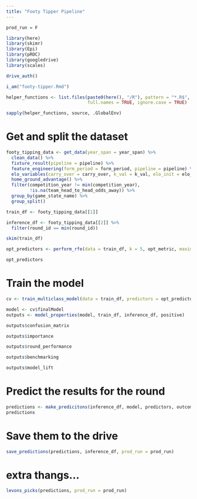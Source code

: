 ```yaml
---
title: "Footy Tipper Pipeline"
---
```


```r
prod_run = F
```

```r
library(here)
library(skimr)
library(Epi)
library(pROC)
library(googledrive)
library(scales)

drive_auth()

i_am("footy-tipper.Rmd")

helper_functions <- list.files(paste0(here(), "/R"), pattern = "*.R$", 
                               full.names = TRUE, ignore.case = TRUE)

sapply(helper_functions, source, .GlobalEnv)
```

# Get and split the dataset

```r
footy_tipping_data <- get_data(year_span = year_span) %>%
  clean_data() %>%
  fixture_result(pipeline = pipeline) %>%
  feature_engineering(form_period = form_period, pipeline = pipeline) %>%
  elo_variables(carry_over = carry_over, k_val = k_val, elo_init = elo_init) %>%
  home_ground_advantage() %>%
  filter(competition_year != min(competition_year),
         !is.na(team_head_to_head_odds_away)) %>%
  group_by(game_state_name) %>%
  group_split()

train_df <- footy_tipping_data[[1]]

inference_df <- footy_tipping_data[[2]] %>%
  filter(round_id == min(round_id))

skim(train_df)
```

```r
opt_predictors <- perform_rfe(data = train_df, k = 5, opt_metric, maximise = T, steps = NULL, outcome_var = outcome_var, predictors = predictors) 
```

```r
opt_predictors
```


# Train the model

```r
cv <- train_multiclass_model(data = train_df, predictors = opt_predictors, outcome_var = outcome_var, opt_metric = opt_metric)

model <- cv$finalModel
outputs <- model_properties(model, train_df, inference_df, positive)
```

```r
outputs$confusion_matrix
```

```r
outputs$importance
```

```r
outputs$round_performance
```

```r
outputs$benchmarking
```

```r
outputs$model_lift
```


# Predict the results for the round

```r
predictions <- make_predicitons(inference_df, model, predictors, outcome_var)
predictions
```

# Save them to the drive

```r
save_predictions(predictions, inference_df, prod_run = prod_run)
```


# extra thangs...

```r
levons_picks(predictions, prod_run = prod_run)
```
